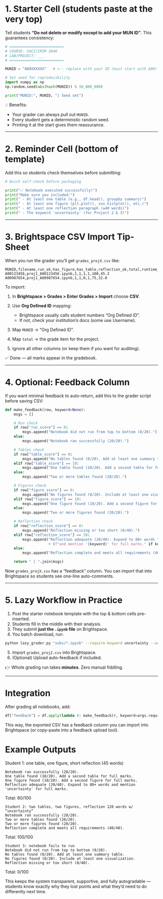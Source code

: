 # 1. Starter Cell (students paste at the very top)

Tell students **“Do not delete or modify except to add your MUN ID”**. This guarantees consistency:

```python
# =========================
# COURSE: SOCI/CRIM 3040
# LAB/PROJECT: ___
# =========================

MUNID = "A00XXXXXX"   # <-- replace with your ID (must start with A00)

# Set seed for reproducibility
import numpy as np
np.random.seed(abs(hash(MUNID)) % 10_000_000)

print("MUNID:", MUNID, "| Seed set")
```

💡 Benefits:

* Your grader can always pull out `MUNID`.
* Every student gets a deterministic random seed.
* Printing it at the start gives them reassurance.

---

# 2. Reminder Cell (bottom of template)

Add this so students check themselves before submitting:

```python
# Quick self-check before packaging

print("✅ Notebook executed successfully!")
print("Make sure you included:")
print(" - At least one table (e.g., df.head(), groupby summary)")
print(" - At least one figure (plt.plot(), sns.histplot(), etc.)")
print(" - At least one reflection paragraph (≥40 words)")
print(" - The keyword 'uncertainty' (for Project 2 & 3)")
```

---

# 3. Brightspace CSV Import Tip-Sheet

When you run the grader you’ll get `grades_projX.csv` like:

```csv
MUNID,filename,run_ok,has_figure,has_table,reflection_ok,total,runtime_sec
A00123456,proj1_A00123456.ipynb,1,1,1,1,100,45.2
A00987654,proj1_A00987654.ipynb,1,1,0,1,75,32.0
```

To import:

1. In **Brightspace > Grades > Enter Grades > Import** choose **CSV**.
2. Use **Org Defined ID** mapping:

   * Brightspace usually calls student numbers “Org Defined ID”.
   * If not, check your institution’s docs (some use Username).
3. Map `MUNID` → “Org Defined ID”.
4. Map `total` → the grade item for the project.
5. Ignore all other columns (or keep them if you want for auditing).

✅ Done — all marks appear in the gradebook.

---

# 4. Optional: Feedback Column

If you want minimal feedback to auto-return, add this to the grader script before saving CSV:

```python
def make_feedback(row, keyword=None):
    msgs = []

    # Run check
    if row["run_score"] == 0:
        msgs.append("Notebook did not run from top to bottom (0/20).")
    else:
        msgs.append("Notebook ran successfully (20/20).")

    # Tables check
    if row["table_score"] == 0:
        msgs.append("No tables found (0/20). Add at least one summary table.")
    elif row["table_score"] == 10:
        msgs.append("One table found (10/20). Add a second table for full marks.")
    else:
        msgs.append("Two or more tables found (20/20).")

    # Figures check
    if row["figure_score"] == 0:
        msgs.append("No figures found (0/20). Include at least one visualization.")
    elif row["figure_score"] == 10:
        msgs.append("One figure found (10/20). Add a second figure for full marks.")
    else:
        msgs.append("Two or more figures found (20/20).")

    # Reflection check
    if row["reflection_score"] == 0:
        msgs.append("Reflection missing or too short (0/40).")
    elif row["reflection_score"] == 20:
        msgs.append("Reflection adequate (20/40). Expand to 80+ words "
                    + (f"and mention '{keyword}' for full marks." if keyword else "for full marks."))
    else:
        msgs.append("Reflection complete and meets all requirements (40/40).")

    return " | ".join(msgs)

```

Now `grades_projX.csv` has a “feedback” column. You can import that into Brightspace so students see one-line auto-comments.

---

# 5. Lazy Workflow in Practice

1. Post the starter notebook template with the top & bottom cells pre-inserted.
2. Students fill in the middle with their analysis.
3. They submit **just the `.ipynb` file** on Brightspace.
4. You batch download, run:

```bash
python lazy_grader.py "subs/*.ipynb" --require-keyword uncertainty --out grades_proj2.csv
```

5. Import `grades_proj2.csv` into Brightspace.
6. (Optional) Upload auto-feedback if included.

👉 Whole grading run takes **minutes**. Zero manual fiddling.

---

# Integration

After grading all notebooks, add:

```python
df["feedback"] = df.apply(lambda r: make_feedback(r, keyword=args.require_keyword), axis=1)
```

This way, the exported CSV has a feedback column you can import into Brightspace (or copy-paste into a feedback upload tool).

# Example Outputs

Student 1: one table, one figure, short reflection (45 words)

```
Notebook ran successfully (20/20). 
One table found (10/20). Add a second table for full marks. 
One figure found (10/20). Add a second figure for full marks. 
Reflection adequate (20/40). Expand to 80+ words and mention 'uncertainty' for full marks.
```

Total: 60/100

```
Student 2: two tables, two figures, reflection 120 words w/ “uncertainty”
Notebook ran successfully (20/20). 
Two or more tables found (20/20). 
Two or more figures found (20/20). 
Reflection complete and meets all requirements (40/40).
```

Total: 100/100

```
Student 3: notebook fails to run
Notebook did not run from top to bottom (0/20). 
No tables found (0/20). Add at least one summary table. 
No figures found (0/20). Include at least one visualization. 
Reflection missing or too short (0/40).
```

Total: 0/100

This keeps the system transparent, supportive, and fully autogradable — students know exactly why they lost points and what they’d need to do differently next time.

